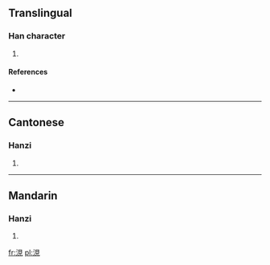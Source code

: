 ==Translingual==

===Han character===
{{Han char|rn=85|rad=水|as=07|sn=10|four=3611<sub>0</sub>|canj=水月山山 (EBUU)}}

# {{defn|Han|sort=水07}}

====References====
* {{Han ref|kx=0625.250|dkj=17514|dj=1027.100|hdz=31623.050|uh=6D80|ud=28032|bh=D262|bd=53858}}

----

==Cantonese==

===Hanzi===
{{yue-hanzi|jyut=|y=yin6}}

# {{defn|Cantonese|sort=水07}}

----

==Mandarin==

===Hanzi===
{{cmn-hanzi|pin=[[xiàn]] ([[xian4]])|wg=hsien<sup>4</sup>}}

# {{defn|Mandarin|sort=水07}}

[[fr:涀]]
[[pl:涀]]